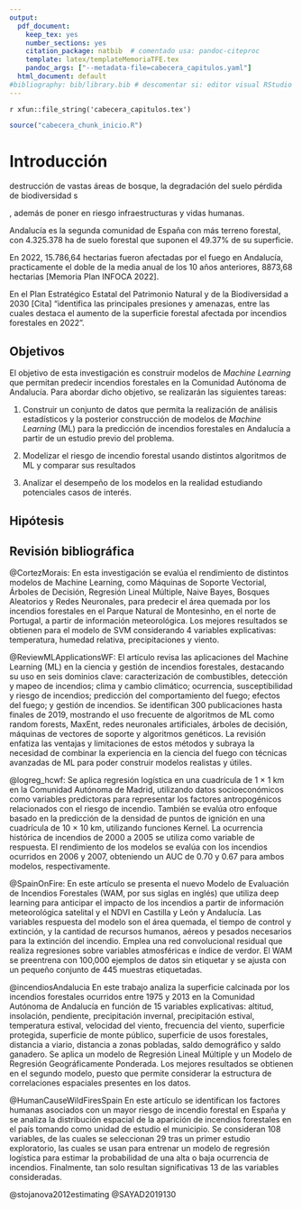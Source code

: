 ```yaml
---
output:
  pdf_document:
    keep_tex: yes
    number_sections: yes
    citation_package: natbib  # comentado usa: pandoc-citeproc
    template: latex/templateMemoriaTFE.tex
    pandoc_args: ["--metadata-file=cabecera_capitulos.yaml"]
  html_document: default
#bibliography: bib/library.bib # descomentar si: editor visual RStudio  
---
```


<!-- escribir 2 para capítulo 3 -->
<!-- \setcounter{chapter}{2} -->
<!-- \pagenumbering{arabic} -->

`r xfun::file_string('cabecera_capitulos.tex')`

```r
source("cabecera_chunk_inicio.R")
```


# Introducción

<!-- https://link.springer.com/article/10.1007/s10618-011-0213-2 -->
<!-- A constant and controlled level of emission of carbon and other gases into the atmosphere is a pre-condition for preventing global warming and an essential issue for a sustainable world. Fires in the natural environment are phenomena that extensively increase the level of greenhouse emissions and disturb the normal functioning of natural ecosystems. -->








destrucción de vastas áreas de bosque, la degradación del suelo 
pérdida de biodiversidad
s

, además de poner en riesgo infraestructuras y vidas humanas.  


<!-- Posible estructura de la introducción obtenida de "Spatial Prediction of Wildfire Susceptibility Using Field Survey GPS Data and Machine Learning Approaches, Omid Ghorbanzadeh, Khalil Valizadeh Kamran, Thomas Blaschke, Jagannath Aryal, Amin Naboureh, Jamshid Einali and Jinhu Bian" -->

<!-- 1. Importancia de los bosques y de su monitorización para una adecuada gestión. -->

<!-- Superficie forestal en Andalucía. -->
<!-- Principales usos de los bosques -->
<!-- Biodiversidad -->
Andalucía es la segunda comunidad de España con más terreno forestal, con 4.325.378 ha de suelo forestal que suponen el 49.37% de su superficie.



<!-- (https://www.miteco.gob.es/es/biodiversidad/temas/inventarios-nacionales/inventario-forestal-nacional/superficie_por_uso.html) -->


<!-- 2. Papel de los incendios forestales en el ecosistema.Influencia del humano. Consecuencias de los incendios para las personas. -->

En 2022, 15.786,64 hectarias fueron afectadas por el fuego en Andalucía, practicamente el doble de la media anual de los 10 años anteriores,  8873,68 hectarias [Memoria Plan INFOCA 2022].

<!-- Riesgo para la biodiversidad vegetal y animal.  -->
<!-- Daño a la infraestructura y riesgo para la vida de las personas. -->
<!-- Costes incendios forestales [Barómetro de las catastrofes Naturales en España 2022] -->


En el Plan Estratégico Estatal del Patrimonio Natural y de la Biodiversidad a 2030 [Cita] "identifica las principales presiones y amenazas, entre las cuales destaca el aumento de la superficie forestal afectada por incendios forestales en 2022".

<!-- Incendios forestales (>1ha) vs conatos (<=1ha). -->

<!-- Incendios forestales: ocurren en monte (parte incendio). -->

<!-- Las causas de los incendios de pueden agregar en dos grupos: causas naturales o causas antropogénicas. -->
<!-- Las últimas se dividen en accidentes, neglicencias o intencionados. [... Explicación breve cada una]. En 2022, solo el 2.23% de los incendios fueron debidos a causas naturales, mientras que un 35.01% fue debido a negligencias, un 40.91% fue intencionado y un 6.47% fue debido a causas accidentales.  -->

<!-- Estas cifras muestran la importancia del factor humano en el estudio de los incendios forestales. En [Human-caused wildfire risk rating for prevention planning in Spain,Jesús Martínez, Cristina Vega-Garcia, Emilio Chuvieco,2008] se ha estudiado el factor humano en la causa de incendios forestales en España, detectando las variables más significativas en los modelos de predicción construidos (alcanzando una tasa de acierto del 76% en los datos test). -->



<!-- 3. Efectos del cambio climático y factor humano -->


<!-- 4. Dificultad de la predicción de incendios forestales y necesidad de la misma -->


<!-- 5. Uso de AI y ML para abordar el problema. GIS. -->


<!-- 6. Estado del arte del campo de estudio -->


<!-- 7. Enfoque del trabajo presente -->
<!-- Aquí, terminar comentando las secciones de las que consta el trabajo, sin usar los títulos de los capítulos. Parafrasear -->

<!-- En el presente trabajo se pretende estudiar el riesgo de que los distintos puntos del territorio Andaluz se vean afectados por un incendio forestal en un momento concreto a través de [26] variables explicativas (antropogénicas, hidrográficas, topográficas, meteorológicas y vegetación). A diferencia de la mayoría de estudios similares realizados, se aborda el problema desde una perspectiva dinámica. Esto significa que no se pretende obtener un valor estacionario o estático del riesgo de incendio forestal en cada punto, si no que se busca estimar el riesgo de que una zona concreta se vea afectada por un incendio forestal en un momento concreto. Para ello, se consideran los valores de las variables correspondiente al momento concreto de la observación (usando la información más desagregada temporal y especialmente de la que se ha podido disponer).  -->

<!-- Si bien las variables topográficas, hidrográfica y las ligadas a la infraestructura se han considerado constantes en los 20 años del periodo en estudio (por considerarse estructurales), las variables ligadas a las condiciones climáticas, al número de habitantes del municipio y al estado de la vegetación se consideran relativas al momento concreto de cada observación.  -->

<!-- Población: variaciones en las tendencias demográficas tienen un impacto importante sobre los regímenes de incendios que se producen [Añadir fuente] -->

<!-- Variables climáticas y del estado de la vegetación: Variables con una gran variabilidad temporal que tienen un impacto directo en la aparición y propagación de los incendios forestales. -->

<!-- Este enfoque hace posible que se tengan en cuenta las variaciones que se producen en las variables a lo largo del tiempo (cambios en el número de habitantes, en las condiciones climáticas y en el estado de la vegetación), haciendo así posible añadir una nueva dimensión al estudio. -->






<!-- Spain could be considered as a key area for wildfire modeling since it is, by far, the most fire-affected territory within the European Union -> Alguna característica relevante de Andalucía ¿Biodiversidad? -->

<!-- INFOCA -->


## Objetivos

El objetivo de esta investigación es construir modelos de *Machine Learning* que permitan predecir incendios forestales en la Comunidad Autónoma de Andalucía. Para abordar dicho objetivo, se realizarán las siguientes tareas:

1. Construir un conjunto de datos que permita la realización de análisis estadísticos y la posterior construcción de modelos de *Machine Learning* (ML) para la predicción de incendios forestales en Andalucía a partir de un estudio previo del problema. 

2. Modelizar el riesgo de incendio forestal usando distintos algoritmos de ML y comparar sus resultados

3. Analizar el desempeño de los modelos en la realidad estudiando potenciales casos de interés.

## Hipótesis

<!-- "Spatial Prediction of Wildfire Susceptibility Using Field Survey GPS Data and Machine Learning Approaches, Omid Ghorbanzadeh, Khalil Valizadeh Kamran, Thomas Blaschke, Jagannath Aryal, Amin Naboureh, Jamshid Einali and Jinhu Bian" -->

<!-- ![Spatial Prediction of Wildfire Susceptibility Using Field Survey GPS Data and Machine Learning Approaches, Omid Ghorbanzadeh, Khalil Valizadeh Kamran, Thomas Blaschke, Jagannath Aryal, Amin Naboureh, Jamshid Einali and Jinhu Bian.](D:/usuario/Documents/Universidad/5º/TFG - organizado/memoriaTFE/private/hipotesis_efecto_variables.png) -->

## Revisión bibliográfica

@CortezMorais: En esta investigación se evalúa el rendimiento de distintos modelos de Machine Learning, como Máquinas de Soporte Vectorial, Árboles de Decisión, Regresión Lineal Múltiple, Naive Bayes, Bosques Aleatorios y Redes Neuronales, para predecir el área quemada por los incendios forestales en el Parque Natural de Montesinho, en el norte de Portugal, a partir de información meteorológica. Los mejores resultados se obtienen para el modelo de SVM considerando 4 variables explicativas: temperatura, humedad relativa, precipitaciones y viento.

<!-- En esta investigación se evalúa el rendimiento de distintos modelos de Machine Learning (SVM, DT, Regresión Lineal Múltiple, Naive Bayes, RF y NN) para predecir el área quemada por los incendios forestales en el parque natural de Montesinho (norte portugal) a partir de  información meteorológica. -->

@ReviewMLApplicationsWF: El artículo revisa las aplicaciones del Machine Learning (ML) en la ciencia y gestión de incendios forestales, destacando su uso en seis dominios clave: caracterización de combustibles, detección y mapeo de incendios; clima y cambio climático; ocurrencia, susceptibilidad y riesgo de incendios; predicción del comportamiento del fuego; efectos del fuego; y gestión de incendios. Se identifican 300 publicaciones hasta finales de 2019, mostrando el uso frecuente de algoritmos de ML como random forests, MaxEnt, redes neuronales artificiales, árboles de decisión, máquinas de vectores de soporte y algoritmos genéticos. La revisión enfatiza las ventajas y limitaciones de estos métodos y subraya la necesidad de combinar la experiencia en la ciencia del fuego con técnicas avanzadas de ML para poder construir modelos realistas y útiles.


@logreg_hcwf: Se aplica regresión logística en una cuadrícula de 1 × 1 km en la Comunidad Autónoma de Madrid, utilizando datos socioeconómicos como variables predictoras para representar los factores antropogénicos relacionados con el riesgo de incendio. También se evalúa otro enfoque basado en la predicción de la densidad de puntos de ignición en una cuadrícula de 10 × 10 km, utilizando funciones Kernel. La ocurrencia histórica de incendios de 2000 a 2005 se utiliza como variable de respuesta. El rendimiento de los modelos se evalúa con los incendios ocurridos en 2006 y 2007, obteniendo un AUC de 0.70 y 0.67 para ambos modelos, respectivamente.


@SpainOnFire: En este artículo se presenta el nuevo Modelo de Evaluación de Incendios Forestales (WAM, por sus siglas en inglés) que utiliza deep learning para anticipar el impacto de los incendios a partir de información meteorológica satelital y el NDVI en Castilla y León y Andalucía. Las variables respuesta del modelo son el área quemada, el tiempo de control y extinción, y la cantidad de recursos humanos, aéreos y pesados necesarios para la extinción del incendio. Emplea una red convolucional residual que realiza regresiones sobre variables atmosféricas e índice de verdor. El WAM se preentrena con 100,000 ejemplos de datos sin etiquetar y se ajusta con un pequeño conjunto de 445 muestras etiquetadas.


@incendiosAndalucia En este trabajo analiza la superficie calcinada por los incendios forestales ocurridos entre 1975 y 2013 en la Comunidad Autónoma de Andalucía en función de 15 variables explicativas: altitud, insolación, pendiente, precipitación invernal, precipitación estival, temperatura estival, velocidad del viento, frecuencia del viento, superficie protegida, superficie de monte público, superficie de usos forestales, distancia a viario, distancia a zonas pobladas, saldo demográfico y saldo ganadero. Se aplica un modelo de Regresión Lineal Múltiple y un Modelo de Regresión Geográficamente Ponderada. Los mejores resultados se obtienen en el segundo modelo, puesto que permite considerar la estructura de correlaciones espaciales presentes en los datos.


@HumanCauseWildFiresSpain En este artículo se identifican los factores humanas asociados con un mayor riesgo de incendio forestal en España y se analiza la distribución espacial de la aparición de incendios forestales en el país tomando como unidad de estudio el municipio. Se consideran 108 variables, de las cuales se seleccionan 29 tras un primer estudio exploratorio, las cuales se usan para entrenar un modelo de regresión logística para estimar la probabilidad de una alta o baja ocurrencia de incendios. Finalmente, tan solo resultan significativas 13 de las variables consideradas.



@stojanova2012estimating
@SAYAD2019130
<!-- Añadir algún otro similar -->



<!-- "Spain on fire: A novel wildfire risk assessment model based on image satellite processing and atmospheric information, Helena Liz-López , Javier Huertas-Tato a , Jorge Pérez-Aracil, Carlos Casanova-Mateo, Julia Sanz-Justo, David Camacho" -->

<!-- "A review of machine learning applications in wildfire science and management Piyush Jain, Sean C.P. Coogan, Sriram Ganapathi Subramanian, Mark Crowley, Steve Taylor, and Mike D. Flannigan" -->

<!-- "Los incendios forestales en Andalucía: investigación exploratoria y modelos explicativos" Oliver Gutiérrez-Hernández (1*), José María Senciales-González (2), Luis V. García (1) -->


<!-- ## Análisis del problema -->
<!-- Se puede incluir directamente en la introducción -->

<!-- Área de de estudio -->
<!-- El área de estudio abarca el conjunto de la comunidad autónoma de Andalucía (España), la región más meridional de la península Ibérica, un territorio de 87.268 km2, donde el 50,8 % de la superficie está ocupada por usos y cubiertas forestales. -->

<!-- -> MAPA -->

<!-- Franja temporal del estudio -->
<!-- 2002-2022 Razones: -->
<!--   - Disponibilidad datos -->
<!--   - Cambios en los regímenes de incendios -->


<!-- ¿Qué es un incendio forestal? -->

